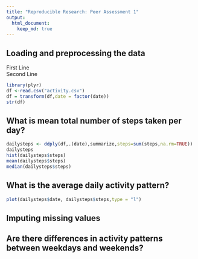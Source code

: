 ---
title: "Reproducible Research: Peer Assessment 1"
output: 
  html_document:
    keep_md: true
---


## Loading and preprocessing the data
 
First Line  
Second Line

```{r}
library(plyr)
df <-read.csv("activity.csv")
df = transform(df,date = factor(date))
str(df)
```
## What is mean total number of steps taken per day?




```{r}
dailysteps <- ddply(df,.(date),summarize,steps=sum(steps,na.rm=TRUE))
dailysteps
hist(dailysteps$steps)
mean(dailysteps$steps)
median(dailysteps$steps)
```


## What is the average daily activity pattern?
```{r}
plot(dailysteps$date, dailysteps$steps,type = "l")
```

## Imputing missing values



## Are there differences in activity patterns between weekdays and weekends?
